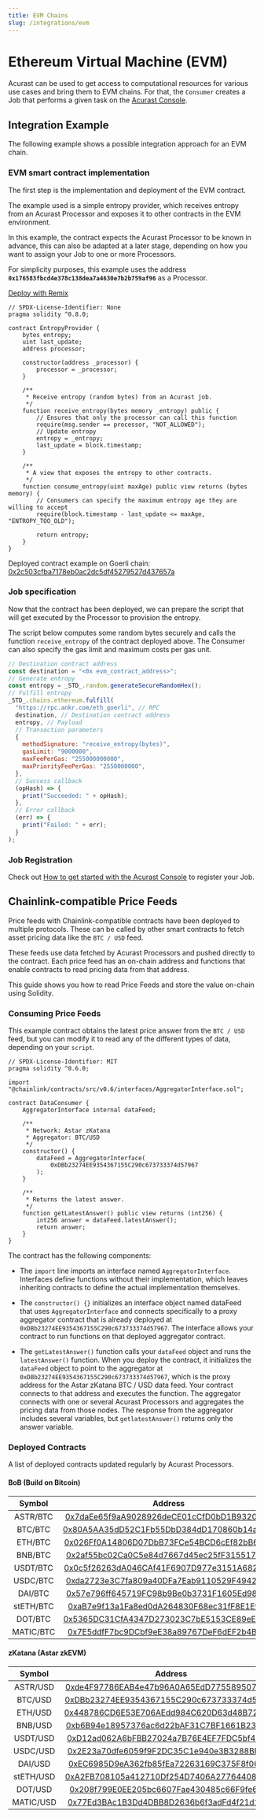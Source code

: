 ```yaml
---
title: EVM Chains
slug: /integrations/evm
---
```



# Ethereum Virtual Machine (EVM)

Acurast can be used to get access to computational resources for various use cases and bring them to EVM chains. For that, the `Consumer` creates a Job that performs a given task on the [Acurast Console](https://console.acurast.com/).

## Integration Example

The following example shows a possible integration approach for an EVM chain.

### EVM smart contract implementation

The first step is the implementation and deployment of the EVM contract.

The example used is a simple entropy provider, which receives entropy from an Acurast Processor and exposes it to other contracts in the EVM environment.

In this example, the contract expects the Acurast Processor to be known in advance, this can also be adapted at a later stage, depending on how you want to assign your Job to one or more Processors.

For simplicity purposes, this example uses the address **`0x176583fbcd4e378c138dea7a4630e7b2b759af96`** as a Processor.

[Deploy with Remix](https://remix.ethereum.org/#gist=b6c8ae97c33b35b13386e763f8db92b3)

```solidity title="EntropyProvider.sol"
// SPDX-License-Identifier: None
pragma solidity ^0.8.0;

contract EntropyProvider {
    bytes entropy;
    uint last_update;
    address processor;

    constructor(address _processor) {
        processor = _processor;
    }

    /**
     * Receive entropy (random bytes) from an Acurast job.
     */
    function receive_entropy(bytes memory _entropy) public {
        // Ensures that only the processor can call this function
        require(msg.sender == processor, "NOT_ALLOWED");
        // Update entropy
        entropy = _entropy;
        last_update = block.timestamp;
    }

    /**
     * A view that exposes the entropy to other contracts.
     */
    function consume_entropy(uint maxAge) public view returns (bytes memory) {
        // Consumers can specify the maximum entropy age they are willing to accept
        require(block.timestamp - last_update <= maxAge, "ENTROPY_TOO_OLD");

        return entropy;
    }
}
```

Deployed contract example on Goerli chain: [0x2c503cfba7178eb0ac2dc5df45279527d437657a](https://goerli.etherscan.io/address/0x2c503cfba7178eb0ac2dc5df45279527d437657a)

### Job specification

Now that the contract has been deployed, we can prepare the script that will get executed by the Processor to provision the entropy.

The script below computes some random bytes securely and calls the function `receive_entropy` of the contract deployed above. The Consumer can also specify the gas limit and maximum costs per gas unit.

<RunnableCode>

```javascript title="JobLogic.js"
// Destination contract address
const destination = "<0x evm_contract_address>";
// Generate entropy
const entropy = _STD_.random.generateSecureRandomHex();
// Fulfill entropy
_STD_.chains.ethereum.fulfill(
  "https://rpc.ankr.com/eth_goerli", // RPC
  destination, // Destination contract address
  entropy, // Payload
  // Transaction parameters
  {
    methodSignature: "receive_entropy(bytes)",
    gasLimit: "9000000",
    maxFeePerGas: "255000000000",
    maxPriorityFeePerGas: "2550000000",
  },
  // Success callback
  (opHash) => {
    print("Succeeded: " + opHash);
  },
  // Error callback
  (err) => {
    print("Failed: " + err);
  }
);
```

</RunnableCode>
<div class="padding-vert--md"></div>

### Job Registration

Check out [How to get started with the Acurast Console](/developers/get-started) to register your Job.

## Chainlink-compatible Price Feeds

Price feeds with Chainlink-compatible contracts have been deployed to multiple protocols. These can be called by other smart contracts to fetch asset pricing data like the `BTC / USD` feed.

These feeds use data fetched by Acurast Processors and pushed directly to the contract. Each price feed has an on-chain address and functions that enable contracts to read pricing data from that address.

This guide shows you how to read Price Feeds and store the value on-chain using Solidity.

### Consuming Price Feeds

This example contract obtains the latest price answer from the `BTC / USD` feed, but you can modify it to read any of the different types of data, depending on your `script`.

```sol
// SPDX-License-Identifier: MIT
pragma solidity ^0.6.0;

import "@chainlink/contracts/src/v0.6/interfaces/AggregatorInterface.sol";

contract DataConsumer {
    AggregatorInterface internal dataFeed;

    /**
     * Network: Astar zKatana
     * Aggregator: BTC/USD
     */
    constructor() {
        dataFeed = AggregatorInterface(
            0xDBb23274EE9354367155C290c673733374d57967
        );
    }

    /**
     * Returns the latest answer.
     */
    function getLatestAnswer() public view returns (int256) {
        int256 answer = dataFeed.latestAnswer();
        return answer;
    }
}
```

The contract has the following components:

- The `import` line imports an interface named `AggregatorInterface`. Interfaces define functions without their implementation, which leaves inheriting contracts to define the actual implementation themselves.

- The `constructor() {}` initializes an interface object named dataFeed that uses `AggregatorInterface` and connects specifically to a proxy aggregator contract that is already deployed at `0xDBb23274EE9354367155C290c673733374d57967`. The interface allows your contract to run functions on that deployed aggregator contract.

- The `getLatestAnswer()` function calls your `dataFeed` object and runs the `latestAnswer()` function. When you deploy the contract, it initializes the `dataFeed` object to point to the aggregator at `0xDBb23274EE9354367155C290c673733374d57967`, which is the proxy address for the Astar zKatana BTC / USD data feed. Your contract connects to that address and executes the function. The aggregator connects with one or several Acurast Processors and aggregates the pricing data from those nodes. The response from the aggregator includes several variables, but `getlatestAnswer()` returns only the answer variable.

### Deployed Contracts

A list of deployed contracts updated regularly by Acurast Processors.

#### BoB (Build on Bitcoin)

|  Symbol   |                                                                         Address                                                                         |
| :-------: | :-----------------------------------------------------------------------------------------------------------------------------------------------------: |
| ASTR/BTC  | [0x7daEe65f9aA9028926deCE01cCfD0bD1B9320522](https://explorerl1-fluffy-bob-7mjgi9pmtg.t.conduit.xyz/address/0x7daEe65f9aA9028926deCE01cCfD0bD1B9320522) |
|  BTC/BTC  | [0x80A5AA35dD52C1Fb55DbD384dD170860b14ae5fF](https://explorerl1-fluffy-bob-7mjgi9pmtg.t.conduit.xyz/address/0x80A5AA35dD52C1Fb55DbD384dD170860b14ae5fF) |
|  ETH/BTC  | [0x026Ff0A14806D07DbB73FCe54BCD6cEf82bB62EB](https://explorerl1-fluffy-bob-7mjgi9pmtg.t.conduit.xyz/address/0x026Ff0A14806D07DbB73FCe54BCD6cEf82bB62EB) |
|  BNB/BTC  | [0x2af55bc02Ca0C5e84d7667d45ec25fF315517339](https://explorerl1-fluffy-bob-7mjgi9pmtg.t.conduit.xyz/address/0x2af55bc02Ca0C5e84d7667d45ec25fF315517339) |
| USDT/BTC  | [0x0c5f26263dA046CAf41F6907D977e3151A682dC6](https://explorerl1-fluffy-bob-7mjgi9pmtg.t.conduit.xyz/address/0x0c5f26263dA046CAf41F6907D977e3151A682dC6) |
| USDC/BTC  | [0xda2723e3C7fa809a40DFa7Eab9110529F4942B8c](https://explorerl1-fluffy-bob-7mjgi9pmtg.t.conduit.xyz/address/0xda2723e3C7fa809a40DFa7Eab9110529F4942B8c) |
|  DAI/BTC  | [0x57e796ff645719FC98b9Be0b3731F1605Ed98c5e](https://explorerl1-fluffy-bob-7mjgi9pmtg.t.conduit.xyz/address/0x57e796ff645719FC98b9Be0b3731F1605Ed98c5e) |
| stETH/BTC | [0xaB7e9f13a1Fa8ed0dA264830F68ec31fF8E1E9a2](https://explorerl1-fluffy-bob-7mjgi9pmtg.t.conduit.xyz/address/0xaB7e9f13a1Fa8ed0dA264830F68ec31fF8E1E9a2) |
|  DOT/BTC  | [0x5365DC31CfA4347D273023C7bE5153CE89eE34f9](https://explorerl1-fluffy-bob-7mjgi9pmtg.t.conduit.xyz/address/0x5365DC31CfA4347D273023C7bE5153CE89eE34f9) |
| MATIC/BTC | [0x7E5ddfF7bc9DCbf9eE38a89767DeF6dEF2b4Bf95](https://explorerl1-fluffy-bob-7mjgi9pmtg.t.conduit.xyz/address/0x7E5ddfF7bc9DCbf9eE38a89767DeF6dEF2b4Bf95) |

#### zKatana (Astar zkEVM)

|  Symbol   |                                                             Address                                                             |
| :-------: | :-----------------------------------------------------------------------------------------------------------------------------: |
| ASTR/USD  | [0xde4F97786EAB4e47b96A0A65EdD7755895077073](https://zkatana.blockscout.com/address/0xde4F97786EAB4e47b96A0A65EdD7755895077073) |
|  BTC/USD  | [0xDBb23274EE9354367155C290c673733374d57967](https://zkatana.blockscout.com/address/0xDBb23274EE9354367155C290c673733374d57967) |
|  ETH/USD  | [0x448786CD6E53E706AEdd984C620D63d48B720e6A](https://zkatana.blockscout.com/address/0x448786CD6E53E706AEdd984C620D63d48B720e6A) |
|  BNB/USD  | [0xb6B94e18957376ac6d22bAF31C7BF1661B238F4A](https://zkatana.blockscout.com/address/0xb6B94e18957376ac6d22bAF31C7BF1661B238F4A) |
| USDT/USD  | [0xD12ad062A6bFBB27024a7B76E4EF7FDC5bf49Aeb](https://zkatana.blockscout.com/address/0xD12ad062A6bFBB27024a7B76E4EF7FDC5bf49Aeb) |
| USDC/USD  | [0x2E23a70dfe6059f9F2DC35C1e940e3B3288BDE04](https://zkatana.blockscout.com/address/0x2E23a70dfe6059f9F2DC35C1e940e3B3288BDE04) |
|  DAI/USD  | [0xEC6985D9eA362fb85fEa72263169C375F8f065E7](https://zkatana.blockscout.com/address/0xEC6985D9eA362fb85fEa72263169C375F8f065E7) |
| stETH/USD | [0xA2FB708105a412710Df254D7406A27764408A657](https://zkatana.blockscout.com/address/0xA2FB708105a412710Df254D7406A27764408A657) |
|  DOT/USD  | [0x208f799E0EE205bc6607Fae430485c66F9fe6012](https://zkatana.blockscout.com/address/0x208f799E0EE205bc6607Fae430485c66F9fe6012) |
| MATIC/USD | [0x77Ed3BAc1B3Dd4DBB8D2636b6f3adFd4f21d15B3](https://zkatana.blockscout.com/address/0x77Ed3BAc1B3Dd4DBB8D2636b6f3adFd4f21d15B3) |
